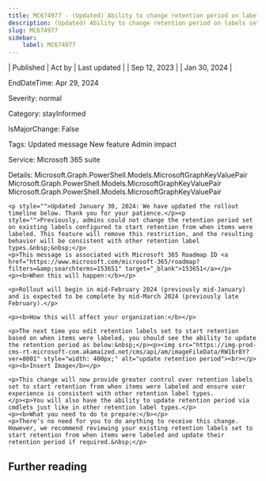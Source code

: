 ```yaml
---
title: MC674977 - (Updated) Ability to change retention period on labels set to start retention based on “When items were labeled”
description: (Updated) Ability to change retention period on labels set to start retention based on “When items were labeled”
slug: MC674977
sidebar:
    label: MC674977
---
```



| Published | Act by | Last updated |
| Sep 12, 2023 |  | Jan 30, 2024 |

EndDateTime: Apr 29, 2024

Severity: normal

Category: stayInformed

IsMajorChange: False

Tags: Updated message New feature Admin impact

Service: Microsoft 365 suite

Details: Microsoft.Graph.PowerShell.Models.MicrosoftGraphKeyValuePair Microsoft.Graph.PowerShell.Models.MicrosoftGraphKeyValuePair Microsoft.Graph.PowerShell.Models.MicrosoftGraphKeyValuePair

```
<p style="">Updated January 30, 2024: We have updated the rollout timeline below. Thank you for your patience.</p><p style="">Previously, admins could not change the retention period set on existing labels configured to start retention from when items were labeled. This feature will remove this restriction, and the resulting behavior will be consistent with other retention label types.&nbsp;&nbsp;</p>
<p>This message is associated with Microsoft 365 Roadmap ID <a href="https://www.microsoft.com/microsoft-365/roadmap?filters=&amp;searchterms=153651" target="_blank">153651</a></p>
<p><b>When this will happen:</b></p>

<p>Rollout will begin in mid-February 2024 (previously mid-January) and is expected to be complete by mid-March 2024 (previously late February).</p>

<p><b>How this will affect your organization:</b></p>

<p>The next time you edit retention labels set to start retention based on when items were labeled, you should see the ability to update the retention period as below:&nbsp;</p><p><img src="https://img-prod-cms-rt-microsoft-com.akamaized.net/cms/api/am/imageFileData/RW1br8Y?ver=8001" style="width: 400px;" alt="update retention period"><br></p><p><b>Insert Image</b></p>

<p>This change will now provide greater control over retention labels set to start retention from when items were labeled and ensure user experience is consistent with other retention label types.  
</p><p>You will also have the ability to update retention period via cmdlets just like in other retention label types.</p>
<p><b>What you need to do to prepare:</b></p>
<p>There’s no need for you to do anything to receive this change. However, we recommend reviewing your existing retention labels set to start retention from when items were labeled and update their retention period if required.&nbsp;</p>
```

## Further reading
